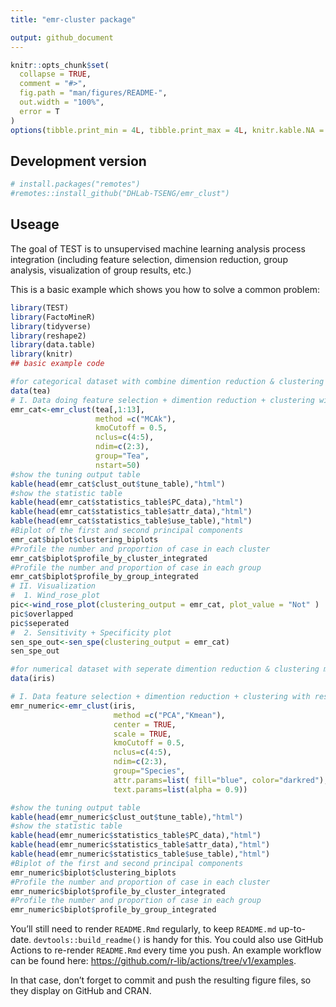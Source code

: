 ```yaml
---
title: "emr-cluster package"

output: github_document
---
```


<!-- README.md is generated from README.Rmd. Please edit that file -->

```r
knitr::opts_chunk$set(
  collapse = TRUE,
  comment = "#>",
  fig.path = "man/figures/README-",
  out.width = "100%",
  error = T
)
options(tibble.print_min = 4L, tibble.print_max = 4L, knitr.kable.NA = '')
```

## Development version
```r
# install.packages("remotes")
#remotes::install_github("DHLab-TSENG/emr_clust")
```

## Useage

The goal of TEST is to unsupervised machine learning analysis process integration (including feature selection, dimension reduction, group analysis, visualization of group results, etc.)

This is a basic example which shows you how to solve a common problem:

```r

library(TEST)
library(FactoMineR)
library(tidyverse)
library(reshape2)
library(data.table)
library(knitr)
## basic example code

#for categorical dataset with combine dimention reduction & clustering method example
data(tea)
# I. Data doing feature selection + dimention reduction + clustering with result presentation for distribution of variables
emr_cat<-emr_clust(tea[,1:13],
                   method =c("MCAk"),
                   kmoCutoff = 0.5,
                   nclus=c(4:5),
                   ndim=c(2:3),
                   group="Tea",
                   nstart=50)
#show the tuning output table
kable(head(emr_cat$clust_out$tune_table),"html")
#show the statistic table
kable(head(emr_cat$statistics_table$PC_data),"html")
kable(head(emr_cat$statistics_table$attr_data),"html")
kable(head(emr_cat$statistics_table$use_table),"html")
#Biplot of the first and second principal components
emr_cat$biplot$clustering_biplots
#Profile the number and proportion of case in each cluster
emr_cat$biplot$profile_by_cluster_integrated
#Profile the number and proportion of case in each group
emr_cat$biplot$profile_by_group_integrated
# II. Visualization
#  1. Wind_rose_plot
pic<-wind_rose_plot(clustering_output = emr_cat, plot_value = "Not" )
pic$overlapped
pic$seperated
#  2. Sensitivity + Specificity plot
sen_spe_out<-sen_spe(clustering_output = emr_cat)
sen_spe_out

#for numerical dataset with seperate dimention reduction & clustering method example
data(iris)

# I. Data feature selection + dimention reduction + clustering with result presentation for distribution of variables
emr_numeric<-emr_clust(iris,
                       method =c("PCA","Kmean"),
                       center = TRUE,
                       scale = TRUE,
                       kmoCutoff = 0.5,
                       nclus=c(4:5),
                       ndim=c(2:3),
                       group="Species",
                       attr.params=list( fill="blue", color="darkred"),
                       text.params=list(alpha = 0.9))

#show the tuning output table
kable(head(emr_numeric$clust_out$tune_table),"html")
#show the statistic table
kable(head(emr_numeric$statistics_table$PC_data),"html")
kable(head(emr_numeric$statistics_table$attr_data),"html")
kable(head(emr_numeric$statistics_table$use_table),"html")
#Biplot of the first and second principal components
emr_numeric$biplot$clustering_biplots
#Profile the number and proportion of case in each cluster
emr_numeric$biplot$profile_by_cluster_integrated
#Profile the number and proportion of case in each group
emr_numeric$biplot$profile_by_group_integrated


```

You'll still need to render `README.Rmd` regularly, to keep `README.md` up-to-date. `devtools::build_readme()` is handy for this. You could also use GitHub Actions to re-render `README.Rmd` every time you push. An example workflow can be found here: <https://github.com/r-lib/actions/tree/v1/examples>.

In that case, don't forget to commit and push the resulting figure files, so they display on GitHub and CRAN.
